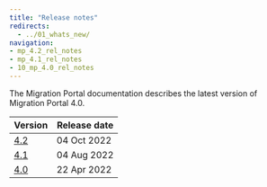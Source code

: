 ```yaml
---
title: "Release notes"
redirects:
  - ../01_whats_new/
navigation:
- mp_4.2_rel_notes
- mp_4.1_rel_notes
- 10_mp_4.0_rel_notes
---
```


The Migration Portal documentation describes the latest version of Migration Portal 4.0. 

| Version | Release date | 
| ------- | ------------ | 
| [4.2](mp_4.2_rel_notes) | 04 Oct 2022  |
| [4.1](mp_4.1_rel_notes) | 04 Aug 2022  |
| [4.0](10_mp_4.0_rel_notes) | 22 Apr 2022  |